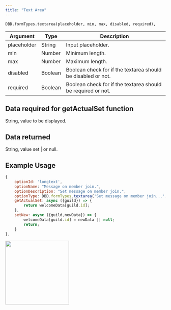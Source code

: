 ```yaml
---
title: "Text Area"
---
```


```
DBD.formTypes.textarea(placeholder, min, max, disabled, required),
```

| Argument    | Type    | Description                                                  |
| ----------- | ------- | ------------------------------------------------------------ |
| placeholder | String  | Input placeholder.                                           |
| min         | Number  | Minimum length.                                              |
| max         | Number  | Maximum length.                                              |
| disabled    | Boolean | Boolean check for if the textarea should be disabled or not. |
| required    | Boolean | Boolean check for if the textarea should be required or not. |

## Data required for getActualSet function

String, value to be displayed.

## Data returned

String, value set | or null.

## Example Usage

```javascript
{
    optionId: 'longtext',
    optionName: "Message on member join.",
    optionDescription: "Set message on member join.",
    optionType: DBD.formTypes.textarea('Set message on member join...', null, 100, false, false), // reqired false (if empty reset to default)
    getActualSet: async ({guild}) => {
        return welcomeData[guild.id];
    },
    setNew: async ({guild,newData}) => {
        welcomeData[guild.id] = newData || null;
        return;
    }
},
```

<img height="200" src="/images/formtypes/dbd-textarea.png" />
